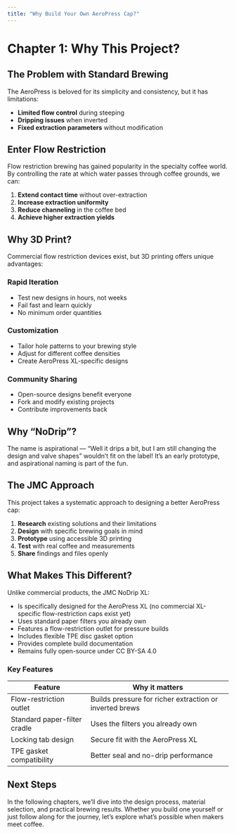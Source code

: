 ```yaml
---
title: "Why Build Your Own AeroPress Cap?"
---
```


# Chapter 1: Why This Project?

## The Problem with Standard Brewing

The AeroPress is beloved for its simplicity and consistency, but it has limitations:

- **Limited flow control** during steeping
- **Dripping issues** when inverted
- **Fixed extraction parameters** without modification

## Enter Flow Restriction

Flow restriction brewing has gained popularity in the specialty coffee world. By controlling the rate at which water passes through coffee grounds, we can:

1. **Extend contact time** without over-extraction
2. **Increase extraction uniformity**
3. **Reduce channeling** in the coffee bed
4. **Achieve higher extraction yields**

## Why 3D Print?

Commercial flow restriction devices exist, but 3D printing offers unique advantages:

### Rapid Iteration
- Test new designs in hours, not weeks
- Fail fast and learn quickly
- No minimum order quantities

### Customization
- Tailor hole patterns to your brewing style
- Adjust for different coffee densities
- Create AeroPress XL-specific designs

### Community Sharing
- Open-source designs benefit everyone
- Fork and modify existing projects
- Contribute improvements back

## Why "NoDrip"?

The name is aspirational — "Well it drips a bit, but I am still changing the design and valve shapes" wouldn't fit on the label! It's an early prototype, and aspirational naming is part of the fun.

## The JMC Approach

This project takes a systematic approach to designing a better AeroPress cap:

1. **Research** existing solutions and their limitations
2. **Design** with specific brewing goals in mind
3. **Prototype** using accessible 3D printing
4. **Test** with real coffee and measurements
5. **Share** findings and files openly

## What Makes This Different?

Unlike commercial products, the JMC NoDrip XL:

- Is specifically designed for the AeroPress XL (no commercial XL-specific flow-restriction caps exist yet)
- Uses standard paper filters you already own
- Features a flow-restriction outlet for pressure builds
- Includes flexible TPE disc gasket option
- Provides complete build documentation
- Remains fully open-source under CC BY-SA 4.0

### Key Features

| Feature | Why it matters |
|---------|----------------|
| Flow-restriction outlet | Builds pressure for richer extraction or inverted brews |
| Standard paper-filter cradle | Uses the filters you already own |
| Locking tab design | Secure fit with the AeroPress XL |
| TPE gasket compatibility | Better seal and no-drip performance |

## Next Steps

In the following chapters, we'll dive into the design process, material selection, and practical brewing results. Whether you build one yourself or just follow along for the journey, let's explore what's possible when makers meet coffee.